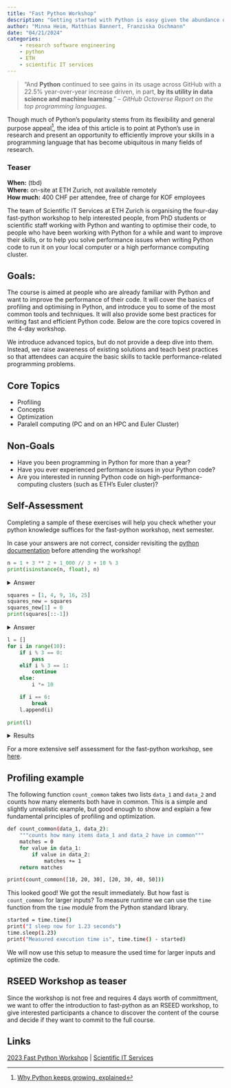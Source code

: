 ```yaml
---
title: "Fast Python Workshop"
description: "Getting started with Python is easy given the abundance of free online material. Now, RSEED would like to invite interested researchers to a Znüni session with Franziska Oschmann from the Scientific IT Services (SIS) group to discuss how to improve your Python beyond those first steps. ETH SIS offers a 4-day workshop 'Fast Python' that teaches different techniques and tools to resolve performance issues – on a local machine and a High Performance (HPC) cluster alike."
author: "Minna Heim, Matthias Bannert, Franziska Oschmann"
date: "04/21/2024"
categories:
    - research software engineering
    - python
    - ETH
    - scientific IT services
---
```


>"And **Python** continued to see gains in its usage across GitHub with a 22.5% year-over-year increase driven, in part, **by its utility in data science and machine learning**." -- *GitHub Octoverse Report on the top programming languages.*

Though much of Python's popularity stems from its flexibility and general purpose appeal^[[Why Python keeps growing, explained](https://github.blog/2023-03-02-why-python-keeps-growing-explained/)], the idea of this article is to point at Python's use in research and present an opportunity to efficiently improve your skills in a programming language that has become ubiquitous in many fields of research.







### Teaser

**When:** (tbd) \
**Where:** on-site at ETH Zurich, not available remotely \
**How much:** 400 CHF per attendee, free of charge for KOF employees \

The team of Scientific IT Services at ETH Zurich is organising the four-day fast-python workshop to help interested people, from PhD students or scientific staff working with Python and wanting to optimise their code, to people who have been working with Python for a while and want to improve their skills, or to help you solve performance issues when writing Python code to run it on your local computer or a high performance computing cluster.

## Goals: 
The course is aimed at people who are already familiar with Python and want to improve the performance of their code. It will cover the basics of profiling and optimising in Python, and introduce you to some of the most common tools and techniques. It will also provide some best practices for writing fast and efficient Python code. Below are the core topics covered in the 4-day workshop.

We introduce advanced topics, but do not provide a deep dive into them. Instead, we raise awareness of existing solutions and teach best practices so that attendees can acquire the basic skills to tackle performance-related programming problems.

## Core Topics 
- Profiling
- Concepts 
- Optimization
- Paralell computing (PC and on an HPC and Euler Cluster)

## Non-Goals
- Have you been programming in Python for more than a year?
- Have you ever experienced performance issues in your Python code?
- Are you interested in running Python code on high-performance-computing clusters (such as ETH's Euler cluster)?

## Self-Assessment

Completing a sample of these exercises will help you check whether your python knowledge suffices for the fast-python workshop, next semester.

In case your answers are not correct, consider revisiting the [python documentation](https://docs.python.org/3/contents.html) before attending the workshop!

```python
n = 1 + 3 ** 2 + 1_000 // 3 + 10 % 3
print(isinstance(n, float), n)
```

<details> 
<summary>Answer</summary>
```python
# | echo: false
n = 1 + 3 ** 2 + 1_000 // 3 + 10 % 3
print(isinstance(n, float), n)
```
</details> 


```python
squares = [1, 4, 9, 16, 25]
squares_new = squares
squares_new[1] = 0
print(squares[::-1])
```

<details>
<summary>Answer</summary>
```python
# | echo: false
squares = [1, 4, 9, 16, 25]
squares_new = squares
squares_new[1] = 0
print(squares[::-1])
```
</details>


```python
l = []
for i in range(10):
    if i % 3 == 0:
        pass
    elif i % 3 == 1:
        continue
    else:
        i *= 10

    if i == 6:
        break
    l.append(i)
    
print(l)
```
<details>
<summary>Results</summary>
```python
# | echo: false

l = []
for i in range(10):
    if i % 3 == 0:
        pass
    elif i % 3 == 1:
        continue
    else:
        i *= 10

    if i == 6:
        break
    l.append(i)
    
print(l)
```

</details>
For a more extensive self assessment for the fast-python workshop, see [here](https://gitlab.ethz.ch/sis/courses/fast-python/preparation/-/blob/main/self_assessment.ipynb).


## Profiling example

The following function `count_common` takes two lists `data_1` and `data_2` and counts how many elements both have in common. This is a simple and slightly unrealistic example, but good enough to show and explain a few fundamental principles of profiling and optimization. 

```bash
def count_common(data_1, data_2):
    """counts how many items data_1 and data_2 have in common"""
    matches = 0
    for value in data_1:
        if value in data_2:
            matches += 1
    return matches  
```

```bash    
print(count_common([10, 20, 30], [20, 30, 40, 50])) 
```
 
This looked good! We got the result immediately. But how fast is `count_common` for larger inputs? To measure runtime we can use the `time` function from the `time` module from the Python standard library.

```bash
started = time.time()
print("I sleep now for 1.23 seconds")
time.sleep(1.23)
print("Measured execution time is", time.time() - started)
```
We will now use this setup to measure the used time for larger inputs and optimize the code.

## RSEED Workshop as teaser 

Since the workshop is not free and requires 4 days worth of committment, we want to offer the introduction to fast-python as an RSEED workshop, to give interested participants a chance to discover the content of the course and decide if they want to commit to the full course.

## Links

[2023 Fast Python Workshop](https://sis.id.ethz.ch/services/consultingtraining/fast_python_workshop.html) | [Scientific IT Services](https://sis.id.ethz.ch) 
